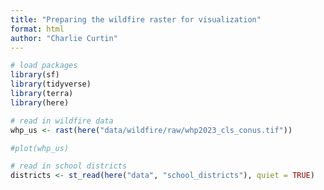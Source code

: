 ```yaml
---
title: "Preparing the wildfire raster for visualization"
format: html
author: "Charlie Curtin"
---
```


```r
# load packages
library(sf)
library(tidyverse)
library(terra)
library(here)
```

```r
# read in wildfire data
whp_us <- rast(here("data/wildfire/raw/whp2023_cls_conus.tif"))

#plot(whp_us)

# read in school districts
districts <- st_read(here("data", "school_districts"), quiet = TRUE)
```

